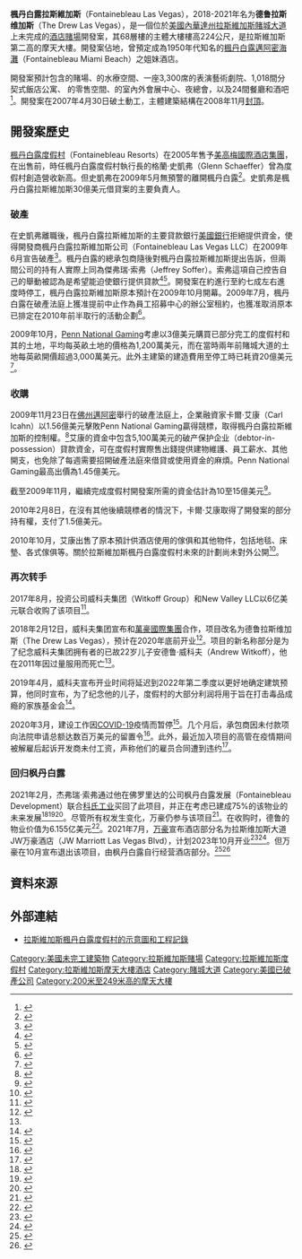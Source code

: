 {{Infobox building
| name                = 枫丹白露拉斯维加斯<br>Fontainebleau Las Vegas
| alternate_names     = 
| status              = topped out
| image               = Fontainebleau Las Vegas signage.jpg
| image_alt           = 
| caption             = 
| altitude            = 
| building_type       = 酒店<br>住宅
| architectural_style = [[现代主义建筑|現代主義]]
| cost                = {{US$|16.75億}}
| ren_cost            = 
| owner               = 枫丹白露发展<br>[[科氏工業集團|科氏工業集團]]
| location            = [[拉斯維加斯|拉斯維加斯]][[賭城大道|賭城大道]]
| address             =  2755 Las Vegas Boulevard South <br/>Las Vegas, Nevada 89109
| location_town       = 
| location_country    = [[美國|美國]]
| coordinates         = {{coord|36|8|15|N|115|9|32|W|region:US-NV_type:landmark|display=it}}
| groundbreaking_date = 
| start_date          = 
| completion_date     = 
| completed_date      = 
| opened_date         = 2023年10月
| est_completion      =
| roof                = {{convert|224.03|m|abbr=on}}
| floor_count         = 63
| floor_area          = 
| room_count          = 3,889
| elevator_count      = 48
| main_contractor     = 
| architecture_firm   = Carlos Zapata Studio<br>Bergman Walls Associates
| structural_engineer = 
| services_engineer   = 
| civil_engineer      = 
| url                 = https://www.fontainebleaulasvegas.com/
| references          = <ref>{{ctbuh|1199}}</ref><ref>{{emporis|298045}}</ref><ref>{{skyscraperpage|51448}}</ref><ref>{{structurae|}}</ref><ref name=lvs20091123/> 
}}
'''楓丹白露拉斯維加斯'''（Fontainebleau Las Vegas），2018-2021年名为'''德鲁拉斯维加斯'''（The Drew Las Vegas），是一個位於[[美國|美國]][[內華達州|內華達州]][[拉斯維加斯|拉斯維加斯]][[賭城大道|賭城大道]]上未完成的[[酒店|酒店]][[賭場|賭場]]開發案，其68層樓的主體大樓樓高224公尺，是拉斯維加斯第二高的摩天大樓。開發案佔地{{convert|24.5|acre|ha}}，曾預定成為1950年代知名的[[楓丹白露邁阿密海灘|楓丹白露邁阿密海灘]]（Fontainebleau Miami Beach）之姐妹酒店。

開發案預計包含{{convert|95000|sqft}}的賭場、{{convert|60000|sqft}}的水療空間、一座3,300席的表演藝術劇院、1,018間分契式飯店公寓、 {{convert|180000|sqft}}的零售空間、{{convert|400000|sqft}}的室內外會展中心、夜總會，以及24間餐廳和酒吧<ref>{{cite web | author= | title=Fontainblue | url=http://www.vegastodayandtomorrow.com/fontainebleau.htm | work=Vegas Today and Tomorrow | date=2010-09-29 | accessdate=2011-08-29 | archive-date=2021-02-18 | archive-url=https://web.archive.org/web/20210218183605/http://www.vegastodayandtomorrow.com/fontainebleau.htm | dead-url=no }}</ref>。開發案在2007年4月30日破土動工，主體建築結構在2008年11月[[封頂|封頂]]。

== 開發案歷史 ==
[[楓丹白露度假村|楓丹白露度假村]]（Fontainebleau Resorts）在2005年售予[[美高梅國際酒店集團|美高梅國際酒店集團]]，在出售前，時任楓丹白露度假村執行長的格蘭·史凱弗（Glenn Schaeffer）曾為度假村創造營收新高。但史凱弗在2009年5月無預警的離開楓丹白露<ref>{{cite news | author=Liz Benston | title=Outlook for Fontainebleau slides from bad to worse | url=http://www.lasvegassun.com/news/2009/jun/08/fontainebleaus-outlook-slides-bad-worse/ | work=The Las Vegas Sun | date=2009-06-08 | accessdate=2011-08-29 | archive-date=2019-10-22 | archive-url=https://web.archive.org/web/20191022100618/https://lasvegassun.com/news/2009/jun/08/fontainebleaus-outlook-slides-bad-worse/ | dead-url=no }}</ref>。史凱弗是楓丹白露拉斯維加斯30億美元借貸案的主要負責人。

=== 破產 ===
在史凱弗離職後，楓丹白露拉斯維加斯的主要貸款銀行[[美國銀行|美國銀行]]拒絕提供資金，使得開發商楓丹白露拉斯維加斯公司（Fontainebleau Las Vegas LLC）在2009年6月宣告破產<ref>{{cite news |url=http://www.reuters.com/article/2009/06/10/fontainebleaulasvegas-idUSBNG42415320090610 |title=Fontainebleau Las Vegas files for Ch. 11 bankruptcy |work=Reuters |date=2009-06-10 |accessdate=2011-08-29 |archive-date=2015-09-24 |archive-url=https://web.archive.org/web/20150924142240/http://www.reuters.com/article/2009/06/10/fontainebleaulasvegas-idUSBNG42415320090610 |dead-url=yes }}</ref>。楓丹白露的總承包商隨後對楓丹白露拉斯維加斯提出告訴，但兩間公司的持有人實際上同為傑弗瑞·索弗（Jeffrey Soffer）。索弗這項自己控告自己的舉動被認為是希望能迫使銀行提供貸款<ref>{{cite news | author=Arnold M. Knightly | title=Fontainebleau owner suing ... err, himself? | url=http://www.lvrj.com/business/51091292.html | work=The Las Vegas Review-Journal | date=2009-07-18 | accessdate=2011-08-29 | archive-date=2012-10-01 | archive-url=https://web.archive.org/web/20121001171631/http://www.lvrj.com/business/51091292.html | dead-url=no }}</ref><ref>{{cite news | author=Staff writers | title=Court ruling delayed in Fontainebleau bankruptcy dispute | url=http://www.lvrj.com/business/53787037.html | work=The Las Vegas Review-Journal | date=2009-08-20 | accessdate=2011-08-29 | archive-date=2012-10-01 | archive-url=https://web.archive.org/web/20121001172327/http://www.lvrj.com/business/53787037.html | dead-url=no }}</ref>。開發案在約進行至約七成左右進度時停工，楓丹白露拉斯維加斯原本預計在2009年10月開幕。2009年7月，楓丹白露在破產法庭上獲准提前中止作為員工招募中心的辦公室租約，也獲准取消原本已排定在2010年前半取行的活動企劃<ref>{{cite news | author=Steve Green | url=http://www.lasvegassun.com/news/2009/jul/17/fontainebleau-moves-cancel-conventions-worker-cont/ | title=Fontainebleau moves to cancel conventions, worker contracts | work=The Las Vegas Sun | date=2009-07-17 | accessdate=2011-08-29 | archive-date=2019-09-21 | archive-url=https://web.archive.org/web/20190921201746/https://lasvegassun.com/news/2009/jul/17/fontainebleau-moves-cancel-conventions-worker-cont/ | dead-url=no }}</ref>。

2009年10月，[[Penn_National_Gaming|Penn National Gaming]]考慮以3億美元購買已部分完工的度假村和其{{convert|24.5|acre|ha}}的土地，平均每英畝土地的價格為1,200萬美元，而在當時兩年前賭城大道的土地每英畝開價超過3,000萬美元。此外主建築的建造費用至停工時已耗資20億美元<ref>{{cite news |author=Howard Stutz |url=http://www.lvrj.com/business/penn-makes-strip-pitch-63659662.html#blogcomments?submitted=y |title=Penn makes Strip pitch; Gaming company begins the bidding on Fontainebleau |work=The Las Vegas Review-Journal |date=2009-08-20 |accessdate=2011-08-29 |archive-date=2012-10-02 |archive-url=https://web.archive.org/web/20121002054524/http://www.lvrj.com/business/penn-makes-strip-pitch-63659662.html#blogcomments?submitted=y |dead-url=no }}</ref>。

=== 收購 ===
2009年11月23日在[[佛羅里達州|佛州]][[邁阿密|邁阿密]]舉行的破產法庭上，企業融資家卡爾·艾康（Carl Icahn）以1.56億美元擊敗Penn National Gaming贏得競標，取得楓丹白露拉斯維加斯的控制權。<ref>{{cite news | author=Arnold M. Knightly | title=Icahn wins auction to buy Fontainebleau for $150 million | url=http://www.lvrj.com/news/breaking_news/Icahn-82795542.html | work=The Las Vegas Review-Journal | date=2010-01-27 | accessdate=2011-08-29 | archive-date=2012-06-06 | archive-url=https://web.archive.org/web/20120606160722/http://www.lvrj.com/news/breaking_news/Icahn-82795542.html | dead-url=no }}</ref>艾康的資金中包含5,100萬美元的破产保护企业（debtor-in-possession）貸款資金，可在度假村實際售出錢提供建物維護、員工薪水、其他開支，也免除了每週需要招開破產法庭來借貸或使用資金的麻煩。Penn National Gaming最高出價為1.45億美元。

截至2009年11月，繼續完成度假村開發案所需的資金估計為10至15億美元<ref name=lvs20091123>{{cite news | author=Steve Green | title=Carl Icahn offers $156 million for Fontainebleau, outbids Penn National | url=http://www.lasvegassun.com/news/2009/nov/23/carl-icahn-offers-136-million-fontainebleau/ | work=The Las Vegas Sun | date=2009-11-23 | accessdate=2011-08-29 | archive-date=2018-07-19 | archive-url=https://web.archive.org/web/20180719143436/https://lasvegassun.com/news/2009/nov/23/carl-icahn-offers-136-million-fontainebleau/ | dead-url=no }}</ref>。

2010年2月8日，在沒有其他後續競標者的情況下，卡爾·艾康取得了開發案的部分持有權，支付了1.5億美元。

2010年10月，艾康出售了原本預計供酒店使用的傢俱和其他物件，包括地毯、床墊、各式傢俱等。關於拉斯維加斯楓丹白露度假村未來的計劃尚未對外公開<ref>{{cite news | author=Steve Friess | title=For many, gamble lost in once-booming Las Vegas | url=http://www.google.com/hostednews/afp/article/ALeqM5hhtnUkzqDzqdU2kllH-xVoPmnHnQ?docId=CNG.55c503ebe84a0eea27eb368cc04917d2.81 | work=Agence France Presse | date=2010-10-21 | accessdate=2011-08-29 | archive-date=2010-10-26 | archive-url=https://web.archive.org/web/20101026180104/http://www.google.com/hostednews/afp/article/ALeqM5hhtnUkzqDzqdU2kllH-xVoPmnHnQ?docId=CNG.55c503ebe84a0eea27eb368cc04917d2.81 | dead-url=no }}</ref>。

=== 再次转手 ===
2017年8月，投资公司威科夫集团（Witkoff Group）和New Valley LLC以6亿美元联合收购了该项目<ref>{{Cite web|title=Fontainebleau on Las Vegas Strip sells for $600M|url=https://www.reviewjournal.com/business/casinos-gaming/fontainebleau-on-las-vegas-strip-sells-for-600m/|work=Las Vegas Review-Journal|date=2017-08-29|accessdate=2019-04-25|language=en-US|archive-date=2021-01-12|archive-url=https://web.archive.org/web/20210112225045/https://www.reviewjournal.com/business/casinos-gaming/fontainebleau-on-las-vegas-strip-sells-for-600m/|dead-url=no}}</ref>。

2018年2月12日，威科夫集团宣布和[[萬豪國際|萬豪國際集團]]合作，项目改名为德鲁拉斯维加斯（The Drew Las Vegas），预计在2020年底前开业<ref name="NewName">{{Cite web|title=Fontainebleau on Las Vegas Strip has new name and opening date|url=https://www.reviewjournal.com/business/casinos-gaming/fontainebleau-on-las-vegas-strip-has-new-name-and-opening-date/|work=Las Vegas Review-Journal|date=2018-02-12|accessdate=2019-04-25|language=en-US|archive-date=2020-10-31|archive-url=https://web.archive.org/web/20201031081957/https://www.reviewjournal.com/business/casinos-gaming/fontainebleau-on-las-vegas-strip-has-new-name-and-opening-date/|dead-url=no}}</ref>。项目的新名称部分是为了纪念威科夫集团拥有者{{le|史蒂夫·威科夫|Steve Witkoff}}的已故22岁儿子安德鲁·威科夫（Andrew Witkoff），他在2011年因过量服用{{le|羟考酮|Oxycodone}}而死亡<ref name="NewName"/>。

2019年4月，威科夫宣布开业时间将延迟到2022年第二季度以更好地确定建筑预算，他同时宣布，为了纪念他的儿子，度假村的大部分利润将用于旨在打击毒品成瘾的家族基金会<ref>{{Cite news|title=Vegas Strip’s $3.1 Billion Resort Postponed More Than a Year|url=https://www.bloomberg.com/news/articles/2019-04-16/vegas-strip-s-3-1-billion-resort-to-be-delayed-more-than-a-year|date=2019-04-24|accessdate=2019-04-25|language=en|archive-date=2021-02-13|archive-url=https://web.archive.org/web/20210213220754/https://www.bloomberg.com/news/articles/2019-04-16/vegas-strip-s-3-1-billion-resort-to-be-delayed-more-than-a-year|dead-url=no}}</ref>。

2020年3月，建设工作因[[COVID-19|COVID-19]]疫情而暂停<ref>{{cite news |last=Segall |first=Eli |title=Drew Las Vegas on hold, other construction continues amid virus' spread |url=https://www.reviewjournal.com/business/casinos-gaming/drew-las-vegas-on-hold-other-construction-continues-amid-virus-spread-1985449/ |access-date=2021-02-13 |work=Las Vegas Review-Journal |date=2020-03-18 |archive-date=2021-07-18 |archive-url=https://web.archive.org/web/20210718150231/https://www.reviewjournal.com/business/casinos-gaming/drew-las-vegas-on-hold-other-construction-continues-amid-virus-spread-1985449/ |dead-url=no }}</ref>。几个月后，承包商因未付款项向法院申请总额达数百万美元的留置令<ref>{{cite news |last=Segall |first=Eli |title=Contractors say they're owed $36M for work done at Drew Las Vegas |url=https://www.reviewjournal.com/business/casinos-gaming/contractors-say-theyre-owed-36m-for-work-done-at-drew-las-vegas-2054203/ |access-date=2021-03-09 |work=Las Vegas Review-Journal |date=2020-06-16 |archive-date=2021-07-16 |archive-url=https://web.archive.org/web/20210716134917/https://www.reviewjournal.com/business/casinos-gaming/contractors-say-theyre-owed-36m-for-work-done-at-drew-las-vegas-2054203/ |dead-url=no }}</ref>。此外，最近加入项目的高管在疫情期间被解雇后起诉开发商未付工资，声称他们的雇员合同遭到违约<ref>{{cite news |last=Segall |first=Eli |title=Laid-off Drew Las Vegas staffers sue owner, claim money owed |url=https://www.reviewjournal.com/business/casinos-gaming/laid-off-drew-las-vegas-staffers-sue-owner-claim-money-owed-2061041/ |access-date=2021-03-09 |work=Las Vegas Review-Journal |date=2020-06-25 |archive-date=2021-07-19 |archive-url=https://web.archive.org/web/20210719025816/https://www.reviewjournal.com/business/casinos-gaming/laid-off-drew-las-vegas-staffers-sue-owner-claim-money-owed-2061041/ |dead-url=no }}</ref>。

=== 回归枫丹白露 ===
2021年2月，杰弗瑞·索弗通过他在佛罗里达的公司枫丹白露发展（Fontainebleau Development）联合[[科氏工業集團|科氏工业]]买回了此项目，并正在考虑已建成75%的该物业的未来发展<ref>{{cite news |last=Horwath |first=Bryan |title=Firm acquires Drew Las Vegas with plans to finish stalled resort project |url=https://lasvegassun.com/news/2021/feb/12/firm-acquires-drew-las-vegas-with-plans-to-finish/ |access-date=2021-02-13 |work=Las Vegas Sun |date=2021-02-12 |archive-date=2021-02-15 |archive-url=https://web.archive.org/web/20210215211819/https://lasvegassun.com/news/2021/feb/12/firm-acquires-drew-las-vegas-with-plans-to-finish/ |dead-url=no }}</ref><ref name=Koch>{{cite news |last=Segall |first=Eli |title=Koch Industries teams with developer to buy Drew on Las Vegas Strip |url=https://www.reviewjournal.com/business/casinos-gaming/koch-industries-teams-with-developer-to-buy-drew-on-las-vegas-strip-2278674/ |access-date=2021-02-13 |work=Las Vegas Review-Journal |date=2021-02-11 |archive-date=2021-07-16 |archive-url=https://web.archive.org/web/20210716134912/https://www.reviewjournal.com/business/casinos-gaming/koch-industries-teams-with-developer-to-buy-drew-on-las-vegas-strip-2278674/ |dead-url=no }}</ref><ref>{{cite news |last=Gittelsohn |first=John |last2=Palmeri |first2=Christopher |title=Koch Industries Buys Stalled Las Vegas Casino Development |url=https://www.bloomberg.com/news/articles/2021-02-11/koch-industries-buys-75-stake-in-stalled-vegas-casino-project |access-date=2021-02-13 |work=Bloomberg |date=2021-02-12 |archive-date=2021-07-16 |archive-url=https://web.archive.org/web/20210716150518/https://www.bloomberg.com/news/articles/2021-02-11/koch-industries-buys-75-stake-in-stalled-vegas-casino-project |dead-url=no }}</ref>。尽管所有权发生变化，万豪仍参与该项目<ref>{{cite news |last=Segall |first=Eli |title=What's next for Drew property on the Strip a mystery for now |url=https://www.reviewjournal.com/business/business-columns/real-estate-insider/whats-next-for-drew-property-on-the-strip-a-mystery-for-now-2280055/ |access-date=2021-03-09 |work=Las Vegas Review-Journal |date=2021-02-13 |archive-date=2021-05-15 |archive-url=https://web.archive.org/web/20210515215103/https://www.reviewjournal.com/business/business-columns/real-estate-insider/whats-next-for-drew-property-on-the-strip-a-mystery-for-now-2280055/ |dead-url=no }}</ref>。在收购时，德鲁的物业价值为6.155亿美元<ref>{{cite news |last=Segall |first=Eli |title=New owners landed Drew Las Vegas through 'deed in lieu' |url=https://www.reviewjournal.com/business/new-owners-landed-drew-las-vegas-through-deed-in-lieu-2286833/ |access-date=2021-03-09 |work=Las Vegas Review-Journal |date=2021-02-22 |archive-date=2021-07-16 |archive-url=https://web.archive.org/web/20210716134913/https://www.reviewjournal.com/business/new-owners-landed-drew-las-vegas-through-deed-in-lieu-2286833/ |dead-url=no }}</ref>。2021年7月，[[萬豪國際|万豪]]宣布酒店部分名为拉斯维加斯大道JW万豪酒店（JW Marriott Las Vegas Blvd），计划2023年10月开业<ref>{{cite news |last=Segall |first=Eli |title=Former Fontainebleau to open in 2023, says Marriott |url=https://www.reviewjournal.com/business/casinos-gaming/former-fontainebleau-to-open-in-2023-says-marriott-2403802/ |access-date=2021-07-23 |work=Las Vegas Review-Journal |date=2021-07-21 |archive-date=2021-08-05 |archive-url=https://web.archive.org/web/20210805213309/https://www.reviewjournal.com/business/casinos-gaming/former-fontainebleau-to-open-in-2023-says-marriott-2403802/ |dead-url=no }}</ref><ref>{{cite news |last1=Moeller |first1=Joe |last2=Wright |first2=Lucas |title='I think it's a big eyesore': Visitors happy to hear new plans for former Fontainebleu |url=https://www.8newsnow.com/news/the-strip/i-think-its-a-big-eyesore-visitors-happy-to-hear-new-plans-for-former-fontainebleu/ |access-date=2021-07-23 |work=KLAS |date=2021-07-21 |archive-date=2021-07-24 |archive-url=https://web.archive.org/web/20210724150608/https://www.8newsnow.com/news/the-strip/i-think-its-a-big-eyesore-visitors-happy-to-hear-new-plans-for-former-fontainebleu/ |dead-url=no }}</ref>。但万豪在10月宣布退出该项目，由枫丹白露自行经营酒店部分。<ref>{{cite news |last=Segall |first=Eli |title=Marriott exits unfinished former Fontainebleau project |url=https://www.reviewjournal.com/business/casinos-gaming/marriott-cuts-ties-with-unfinished-former-fontainebleau-project-2459629/ |access-date=2021-11-10 |work=Las Vegas Review-Journal |date=2021-10-15}}</ref><ref>{{cite news |title=Marriott exits Fontainebleau deal |url=https://news3lv.com/news/local/stalled-former-fountainebleu-hits-another-roadblock-marriott-exits-deal |access-date=2021-11-10 |work=KSNV |date=2021-10-14}}</ref>

== 資料來源 ==
{{reflist|2}}

== 外部連結 ==
* [http://www.vegastodayandtomorrow.com/fontainebleau.htm 拉斯維加斯楓丹白露度假村的示意圖和工程記錄] {{Wayback|url=http://www.vegastodayandtomorrow.com/fontainebleau.htm |date=20210218183605 }}

{{賭城大道}}

[[Category:美國未完工建築物|Category:美國未完工建築物]]
[[Category:拉斯維加斯賭場|Category:拉斯維加斯賭場]]
[[Category:拉斯維加斯度假村|Category:拉斯維加斯度假村]]
[[Category:拉斯維加斯摩天大樓酒店|Category:拉斯維加斯摩天大樓酒店]]
[[Category:賭城大道|Category:賭城大道]]
[[Category:美國已破產公司|Category:美國已破產公司]]
[[Category:200米至249米高的摩天大樓|Category:200米至249米高的摩天大樓]]